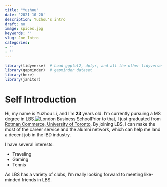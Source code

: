 ```yaml
---
title: "Yuzhou"
date: '2021-10-20'
description: Yuzhou's intro
draft: no
image: spices.jpg
keywords: ''
slug: Joe_Intro
categories:
- ''
- ''
---
```


```r
library(tidyverse)  # Load ggplot2, dplyr, and all the other tidyverse packages
library(gapminder)  # gapminder dataset
library(here)
library(janitor)
```



# Self Introduction# 
Hi, my name is Yuzhou Li, and I'm **23** years old. I'm currently pursuing a MS degree in LBS.![London Business School](https://london.ac.uk/sites/default/files/styles/max_1300x1300/public/2017-10/london-business-school-Campus.jpg?itok=liDdbRa2)Prior to that, I just graduated from [Rotman Commerce, University of Toronto](https://rotmancommerce.utoronto.ca/). By joining LBS, I can make the most of the career service and the alumni network, which can help me land a decent job in the IBD industry. \ 

I have several interests: 

-   Traveling
-   Gaming
-   Tennis

As LBS has a variety of clubs, I'm really looking forward to meeting like-minded friends in LBS.


